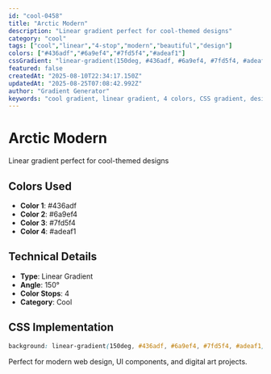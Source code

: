 ```yaml
---
id: "cool-0458"
title: "Arctic Modern"
description: "Linear gradient perfect for cool-themed designs"
category: "cool"
tags: ["cool","linear","4-stop","modern","beautiful","design"]
colors: ["#436adf","#6a9ef4","#7fd5f4","#adeaf1"]
cssGradient: "linear-gradient(150deg, #436adf, #6a9ef4, #7fd5f4, #adeaf1)"
featured: false
createdAt: "2025-08-10T22:34:17.150Z"
updatedAt: "2025-08-25T07:08:42.992Z"
author: "Gradient Generator"
keywords: "cool gradient, linear gradient, 4 colors, CSS gradient, design, #436adf, #6a9ef4, #7fd5f4, #adeaf1"
---
```


# Arctic Modern

Linear gradient perfect for cool-themed designs

## Colors Used
- **Color 1**: #436adf
- **Color 2**: #6a9ef4
- **Color 3**: #7fd5f4
- **Color 4**: #adeaf1

## Technical Details
- **Type**: Linear Gradient
- **Angle**: 150°
- **Color Stops**: 4
- **Category**: Cool

## CSS Implementation
```css
background: linear-gradient(150deg, #436adf, #6a9ef4, #7fd5f4, #adeaf1);
```

Perfect for modern web design, UI components, and digital art projects.
